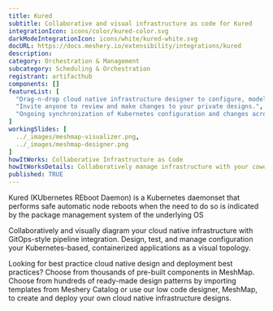 ```yaml
---
title: Kured
subtitle: Collaborative and visual infrastructure as code for Kured
integrationIcon: icons/color/kured-color.svg
darkModeIntegrationIcon: icons/white/kured-white.svg
docURL: https://docs.meshery.io/extensibility/integrations/kured
description: 
category: Orchestration & Management
subcategory: Scheduling & Orchestration
registrant: artifacthub
components: []
featureList: [
  "Drag-n-drop cloud native infrastructure designer to configure, model, and deploy your workloads.",
  "Invite anyone to review and make changes to your private designs.",
  "Ongoing synchronization of Kubernetes configuration and changes across any number of clusters."
]
workingSlides: [
  ../_images/meshmap-visualizer.png,
  ../_images/meshmap-designer.png
]
howItWorks: Collaborative Infrastructure as Code
howItWorksDetails: Collaboratively manage infrastructure with your coworkers synchronously sharing the same designs.
published: TRUE
---
```

<p>
Kured (KUbernetes REboot Daemon) is a Kubernetes daemonset that performs safe automatic node reboots when the need to do so is indicated by the package management system of the underlying OS
</p>
<p>
    Collaboratively and visually diagram your cloud native infrastructure with GitOps-style pipeline integration. Design, test, and manage configuration your Kubernetes-based, containerized applications as a visual topology.
</p>
<p>
    Looking for best practice cloud native design and deployment best practices? Choose from thousands of pre-built components in MeshMap. Choose from hundreds of ready-made design patterns by importing templates from Meshery Catalog or use our low code designer, MeshMap, to create and deploy your own cloud native infrastructure designs.
</p>
